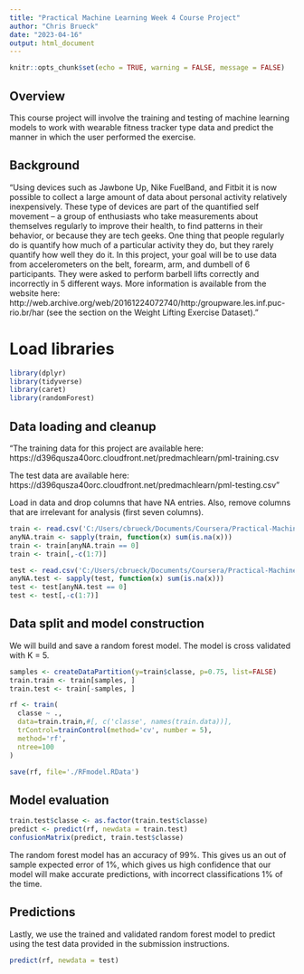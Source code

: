 ---
title: "Practical Machine Learning Week 4 Course Project"
author: "Chris Brueck"
date: "2023-04-16"
output: html_document
---

```{r setup, include=FALSE}
knitr::opts_chunk$set(echo = TRUE, warning = FALSE, message = FALSE)
```

## Overview   

This course project will involve the training and testing of machine learning models to work with wearable fitness tracker type data and predict the manner in which the user performed the exercise. 

## Background

"Using devices such as Jawbone Up, Nike FuelBand, and Fitbit it is now possible to collect a large amount of data about personal activity relatively inexpensively. These type of devices are part of the quantified self movement – a group of enthusiasts who take measurements about themselves regularly to improve their health, to find patterns in their behavior, or because they are tech geeks. One thing that people regularly do is quantify how much of a particular activity they do, but they rarely quantify how well they do it. In this project, your goal will be to use data from accelerometers on the belt, forearm, arm, and dumbell of 6 participants. They were asked to perform barbell lifts correctly and incorrectly in 5 different ways. More information is available from the website here: http://web.archive.org/web/20161224072740/http:/groupware.les.inf.puc-rio.br/har (see the section on the Weight Lifting Exercise Dataset)."

# Load libraries

```{r}
library(dplyr)
library(tidyverse)
library(caret)
library(randomForest)
```

## Data loading and cleanup

"The training data for this project are available here:
https://d396qusza40orc.cloudfront.net/predmachlearn/pml-training.csv

The test data are available here:
https://d396qusza40orc.cloudfront.net/predmachlearn/pml-testing.csv"

Load in data and drop columns that have NA entries. Also, remove columns that are irrelevant for analysis (first seven columns).

```{r}
train <- read.csv('C:/Users/cbrueck/Documents/Coursera/Practical-Machine-Learning-Course-Project---Week-4/pml-training.csv', header=T, na.strings=c("NA", ""))
anyNA.train <- sapply(train, function(x) sum(is.na(x)))
train <- train[anyNA.train == 0]
train <- train[,-c(1:7)]

test <- read.csv('C:/Users/cbrueck/Documents/Coursera/Practical-Machine-Learning-Course-Project---Week-4/pml-testing.csv', header=T, na.strings=c("NA", ""))
anyNA.test <- sapply(test, function(x) sum(is.na(x)))
test <- test[anyNA.test == 0]
test <- test[,-c(1:7)]
```

## Data split and model construction

We will build and save a random forest model. The model is cross validated with K = 5.

```{r}
samples <- createDataPartition(y=train$classe, p=0.75, list=FALSE)
train.train <- train[samples, ] 
train.test <- train[-samples, ]

rf <- train(
  classe ~ ., 
  data=train.train,#[, c('classe', names(train.data))],
  trControl=trainControl(method='cv', number = 5),
  method='rf',
  ntree=100
)

save(rf, file='./RFmodel.RData')
```

## Model evaluation

```{r}
train.test$classe <- as.factor(train.test$classe)
predict <- predict(rf, newdata = train.test)
confusionMatrix(predict, train.test$classe)
```
The random forest model has an accuracy of 99%. This gives us an out of sample expected error of 1%, which gives us high confidence that our model will make accurate predictions, with incorrect classifications 1% of the time. 

## Predictions

Lastly, we use the trained and validated random forest model to predict using the test data provided in the submission instructions. 
```{r}
predict(rf, newdata = test)
```


